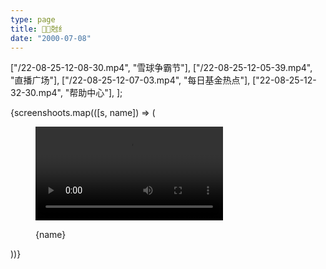 ```yaml
---
type: page
title: ✋🏻尅纟
date: "2000-07-08"
---
```


  ["/22-08-25-12-08-30.mp4", "雪球争霸节"],
  ["/22-08-25-12-05-39.mp4", "直播广场"],
  ["/22-08-25-12-07-03.mp4", "每日基金热点"],
  ["22-08-25-12-32-30.mp4", "帮助中心"],
];

<div style={{ display: "grid", gridTemplateColumns: "1fr 1fr", gap: "1em" }}>
  {screenshoots.map(([s, name]) => (
    <figure key={s} style={{ margin: 0 }}>
      <a href={s} style={{ display: "block" }} target="_blank">
        <video controls style={{ margin: 0, borderRadius: "1em" }}>
          <source src={s} type="video/mp4"></source>
        </video>
      </a>
      <figcaption
        style={{ margin: 0, textAlign: "center", fontStyle: "italic" }}
      >
        <p style={{ margin: "2em" }}>{name}</p>
      </figcaption>
    </figure>
  ))}
</div>
